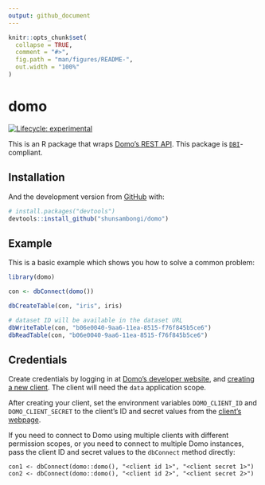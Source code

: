 ```yaml
---
output: github_document
---
```


<!-- README.md is generated from README.Rmd. Please edit that file -->

```r
knitr::opts_chunk$set(
  collapse = TRUE,
  comment = "#>",
  fig.path = "man/figures/README-",
  out.width = "100%"
)
```

# domo

<!-- badges: start -->
[![Lifecycle: experimental](https://img.shields.io/badge/lifecycle-experimental-orange.svg)](https://www.tidyverse.org/lifecycle/#experimental)
<!-- badges: end -->

This is an R package that wraps [Domo's REST API](https://developer.domo.com/docs/dataset/overview-5). This package is [`DBI`](https://github.com/r-dbi/DBI)-compliant.

## Installation

And the development version from [GitHub](https://github.com/) with:

``` r
# install.packages("devtools")
devtools::install_github("shunsambongi/domo")
```

## Example

This is a basic example which shows you how to solve a common problem:

```r
library(domo)

con <- dbConnect(domo())

dbCreateTable(con, "iris", iris)

# dataset ID will be available in the dataset URL
dbWriteTable(con, "b06e0040-9aa6-11ea-8515-f76f845b5ce6")
dbReadTable(con, "b06e0040-9aa6-11ea-8515-f76f845b5ce6")
```

## Credentials

Create credentials by logging in at [Domo's developer website](https://developer.domo.com/login), and [creating a new client](https://developer.domo.com/new-client). The client will need the `data` application scope.

After creating your client, set the environment variables `DOMO_CLIENT_ID` and `DOMO_CLIENT_SECRET` to the client's ID and secret values from the [client's webpage](https://developer.domo.com/manage-clients).

If you need to connect to Domo using multiple clients with different permission scopes, or you need to connect to multiple Domo instances, pass the client ID and secret values to the `dbConnect` method directly:

```
con1 <- dbConnect(domo::domo(), "<client id 1>", "<client secret 1>")
con2 <- dbConnect(domo::domo(), "<client id 2>", "<client secret 2>")
```

